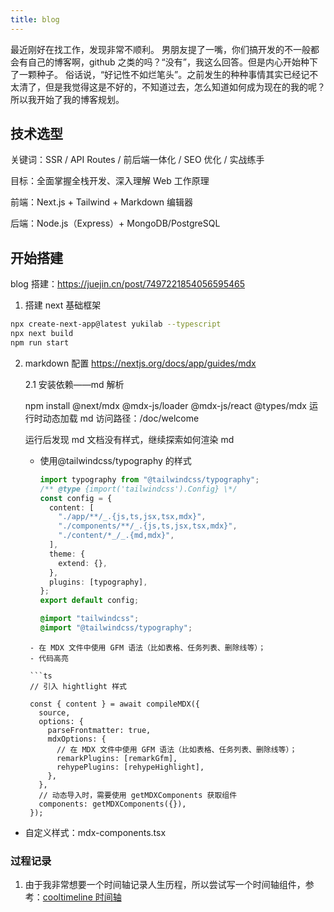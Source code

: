 ```yaml
---
title: blog
---
```


最近刚好在找工作，发现非常不顺利。
男朋友提了一嘴，你们搞开发的不一般都会有自己的博客啊，github 之类的吗？“没有”，我这么回答。但是内心开始种下了一颗种子。
俗话说，“好记性不如烂笔头”。之前发生的种种事情其实已经记不太清了，但是我觉得这是不好的，不知道过去，怎么知道如何成为现在的我的呢？所以我开始了我的博客规划。

## 技术选型

关键词：SSR / API Routes / 前后端一体化 / SEO 优化 / 实战练手

目标：全面掌握全栈开发、深入理解 Web 工作原理

前端：Next.js + Tailwind + Markdown 编辑器

后端：Node.js（Express）+ MongoDB/PostgreSQL

## 开始搭建

blog 搭建：https://juejin.cn/post/7497221854056595465

1. 搭建 next 基础框架

```bash
npx create-next-app@latest yukilab --typescript
npx next build
npm run start
```

2. markdown 配置
   https://nextjs.org/docs/app/guides/mdx

   2.1 安装依赖——md 解析

   npm install @next/mdx @mdx-js/loader @mdx-js/react @types/mdx
   运行时动态加载 md
   访问路径：/doc/welcome

   运行后发现 md 文档没有样式，继续探索如何渲染 md

   - 使用@tailwindcss/typography 的样式

     ```ts
     import typography from "@tailwindcss/typography";
     /** @type {import('tailwindcss').Config} \*/
     const config = {
       content: [
         "./app/**/_.{js,ts,jsx,tsx,mdx}",
         "./components/**/_.{js,ts,jsx,tsx,mdx}",
         "./content/*_/_.{md,mdx}",
       ],
       theme: {
         extend: {},
       },
       plugins: [typography],
     };
     export default config;
     ```

     ```css
     @import "tailwindcss";
     @import "@tailwindcss/typography";
     ```

   ````
    - 在 MDX 文件中使用 GFM 语法（比如表格、任务列表、删除线等）；
    - 代码高亮

    ```ts
    // 引入 hightlight 样式

    const { content } = await compileMDX({
      source,
      options: {
        parseFrontmatter: true,
        mdxOptions: {
          // 在 MDX 文件中使用 GFM 语法（比如表格、任务列表、删除线等）；
          remarkPlugins: [remarkGfm],
          rehypePlugins: [rehypeHighlight],
        },
      },
      // 动态导入时，需要使用 getMDXComponents 获取组件
      components: getMDXComponents({}),
    });
   ````

- 自定义样式：mdx-components.tsx

### 过程记录

1. 由于我非常想要一个时间轴记录人生历程，所以尝试写一个时间轴组件，参考：[cooltimeline 时间轴](https://cooltimeline.com/demo/cool-timeline-pro/vertical-timeline-flat-design/page/2/?utm_source=chatgpt.com&utm_medium=codecanyon&utm_campaign=demo&utm_content=live-preview#038;utm_medium=codecanyon&utm_campaign=demo&utm_content=live-preview)

```

```

